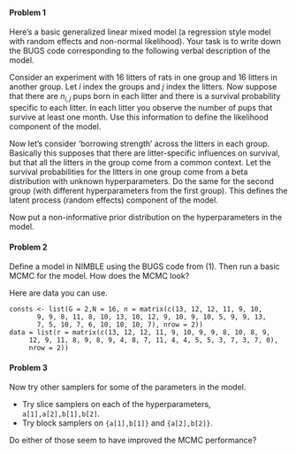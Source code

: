#### Problem 1

Here's a basic generalized linear mixed model (a regression style model with random effects and non-normal likelihood). Your task is to write down the BUGS code corresponding to the following verbal description of the model.

Consider an experiment with 16 litters of rats in one group and 16 litters in another group. Let $i$ index the groups and $j$ index the litters. Now suppose that there are $n_{i,j}$ pups born in each litter and there is a survival probability specific to each litter. In each litter you observe the number of pups that survive at least one month. Use this information to define the likelihood component of the model.

Now let's consider 'borrowing strength' across the litters in each group. Basically this supposes that there are litter-specific influences on survival, but that all the litters in the group come from a common context. Let the survival probabilities for the litters in one group come from a beta distribution with unknown hyperparameters. Do the same for the second group (with different hyperparameters from the first group). This defines the latent process (random effects) component of the model.

Now put a non-informative prior distribution on the hyperparameters in the model.


#### Problem 2

Define a model in NIMBLE using the BUGS code from (1). Then run a basic MCMC for the model. How does the MCMC look?

Here are data you can use.
```
consts <- list(G = 2,N = 16, n = matrix(c(13, 12, 12, 11, 9, 10, 
       9, 9, 8, 11, 8, 10, 13, 10, 12, 9, 10, 9, 10, 5, 9, 9, 13, 
       7, 5, 10, 7, 6, 10, 10, 10, 7), nrow = 2))
data = list(r = matrix(c(13, 12, 12, 11, 9, 10, 9, 9, 8, 10, 8, 9, 
     12, 9, 11, 8, 9, 8, 9, 4, 8, 7, 11, 4, 4, 5, 5, 3, 7, 3, 7, 0), 
     nrow = 2))
```

#### Problem 3

Now try other samplers for some of the parameters in the model.

  - Try slice samplers on each of the hyperparameters, `a[1],a[2],b[1],b[2]`. 
  - Try block samplers on `{a[1],b[1]}` and `{a[2],b[2]}`.

Do either of those seem to have improved the MCMC performance?
